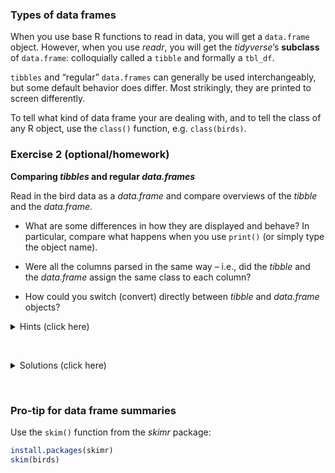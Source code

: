 <div class="alert alert-note">
<div>

### Types of data frames

When you use base R functions to read in data, you will get a `data.frame` object.
However, when you use *readr*, you will get the *tidyverse*'s **subclass** of `data.frame`:
colloquially called a `tibble` and formally a `tbl_df`.

`tibbles` and "regular" `data.frames` can generally be used interchangeably,
but some default behavior does differ.
Most strikingly, they are printed to screen differently.

To tell what kind of data frame your are dealing with,
and to tell the class of any R object,
use the `class()` function, e.g. `class(birds)`.

</div>
</div>

:::puzzle

### Exercise 2 (optional/homework)

**Comparing _tibbles_ and regular _data.frames_**

Read in the bird data as a *data.frame* and compare overviews of the
*tibble* and the *data.frame*.

- What are some differences in how they are displayed and behave?
  In particular, compare what happens when you use `print()`
  (or simply type the object name).

- Were all the columns parsed in the same way -- i.e., did the *tibble* and the
  *data.frame* assign the same class to each column?

- How could you switch (convert) directly between *tibble* and *data.frame* objects? 

<details>
  <summary>
  Hints (click here)
  </summary>
<br>
<ul>
<li>Use the <code>read.table()</code> function,
    and note that you will need to specify non-default options for the arguments <code>sep</code> and      <code>header</code>. Type <code>?read.table</code> for details.</li>
<li>Have a close look at the class for the "eventDate" column.
    Note that <code>POSIXct</code> is the formal date-time class,
    while tibbles/tidyverse will refer to these as <code>ddtm</code>.</li>
<li>Use the <code>as.data.frame()</code> and <code>as_tibble()</code> functions to change the object type.
</li>
</ul>

</details>

<br>

<details>
  <summary>
  Solutions (click here)
  </summary>
<br>

```r
# Read the dataset as data.frame using read.table():
birds_df <- read.table(infile, sep = '\t', header = TRUE)

# Class of the eventDate column -- read.table() did not parse the date as a date!
class(birds$eventDate)
# [1] "POSIXct" "POSIXt" 
class(birds_df$eventDate)
# [1] "character"

# Convert between a data.frame and a tibble:
birds_df <- as.data.frame(birds)
birds_tibble <- as_tibble(birds_df)
```

</details>

:::



<br>

<div class="alert alert-note">
<div>

### Pro-tip for data frame summaries

Use the `skim()` function from the *skimr* package:

```r
install.packages(skimr)
skim(birds)
```

</div>
</div>

